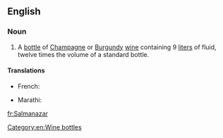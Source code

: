 ==English==

===Noun===
{{en-noun}}

# A [[bottle]] of [[Champagne]] or [[Burgundy]] [[wine]] containing 9 [[liter]]s of fluid, twelve times the volume of a standard bottle.

====Translations====
{{trans-top|bottle of champagne or Burgundy wine}}
* French: {{t+|fr|salmanazar|m}}
{{trans-mid}}
* Marathi: {{t|mr|साल्मानाजार|f|tr=sālmānāzāra|sc=Deva}}
{{trans-bottom}}

[[Category:en:Wine bottles]]

[[fr:Salmanazar]]